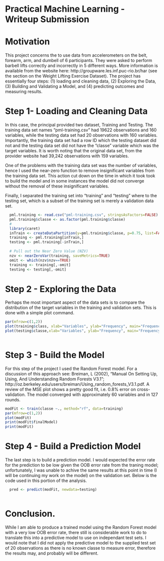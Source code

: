 Practical Machine Learning - Writeup Submission
========================================================

# Motivation  

This project concerns the to use data from accelerometers on the belt, forearm, arm, and dumbell of 6 participants. They were asked to perform barbell lifts correctly and incorrectly in 5 different ways. More information is available from the website here: http://groupware.les.inf.puc-rio.br/har (see the section on the Weight Lifting Exercise Dataset).  The project has essentially four steps: (1) loading and cleaning data, (2) Exploring the Data,  (3) Building and Validating a Model, and (4) predicting outcomes and measuring results. 

# Step 1- Loading and Cleaning Data 

In this case, the principal provided two dataset, Training and Testing.  The training data set names "pml-training.csv" had 19622 observations and 160 variables, while the testing data set had 20 observations with 160 variables.  Importantly, the training data set had a row ID which the testing dataset did not and the testing data set did not have the "classe" variable which was the target variables.  It is worth noting that the original data set, from the provider website had 39,242 observations with 159 variables.  

One of the problems with the training data set was the number of variables, hence I used the near-zero function to remove insignificant variables from the training data set.  This action cut down on the time in which it took took to build the model and in some instances the model did not converge without the removal of these insignificant variables.  

Finally, I separated the training set into "training" and "testing" where to the testing set, which is a subset of the training set is merely a validation data set. 

```r

  pml.training <- read.csv("pml-training.csv", stringsAsFactors=FALSE)
  pml.training$classe <- as.factor(pml.training$classe)
  #
  library(caret) 
  inTrain <- createDataPartition(y=pml.training$classe, p=0.75, list=FALSE)
  training <- pml.training[inTrain,]
  testing <- pml.training[-inTrain,]
  
  # Pull out the Near Zero Value (NZV)
  nzv <- nearZeroVar(training, saveMetrics=TRUE)
  omit <- which(nzv$nzv==TRUE)
  training <- training[,-omit]
  testing <- testing[,-omit]

```

# Step 2 - Exploring the Data 

Perhaps the most important aspect of the data sets is to compare the distribution of the target variables in the training and validation sets. This is done with a simple plot command. 

```r

par(mfrow=c(1,2))
plot(training$class, xlab="Variables", ylab="Frequency", main="Frequency ~ Training")
plot(testing$classe,xlab="Variables", ylab="Frequency", main="Frequency ~ Test")
  

```

# Step 3 - Build the Model 

For this step of the project I used the Random Forest model. For a discussion of this approach see: Breiman, L (2002), “Manual On Setting Up, Using, And Understanding Random Forests V3.1”; http://oz.berkeley.edu/users/breiman/Using_random_forests_V3.1.pdf.  A review of the MSE plot shows a pretty good fit, i.e. 0.8% error on cross-validation.  The model converged with approximately 60 variables and in 127 rounds.  

```r

modFit <- train(classe ~., method="rf", data=training)
par(mfrow=c(1,2))
plot(modFit)
print(modFit$finalModel)
print(modFit)

```


# Step 4 - Build a Prediction Model 

The last step is to build a prediction model. I would expected the error rate for the prediction to be low given the OOB error rate from the traning model; unfortunately, I was unable to achive the same results at this point in time (I will be continuing my work on the model) on the validation set.  Below is the code used in this portion of the analysis. 

```r
  pred <- predict(modFit, newdata=testing)
  

```

# Conclusion. 

While I am able to produce a trained model using the Random Forest model with a very low OOB error rate, there still is considerable work to do to translate this into a predictive model to use on independant test sets.  I would note that I did not apply the predictive model to the supplied test set of 20 observations as there is no known classe to measure error, therefore the results may, and probably will be different. 




